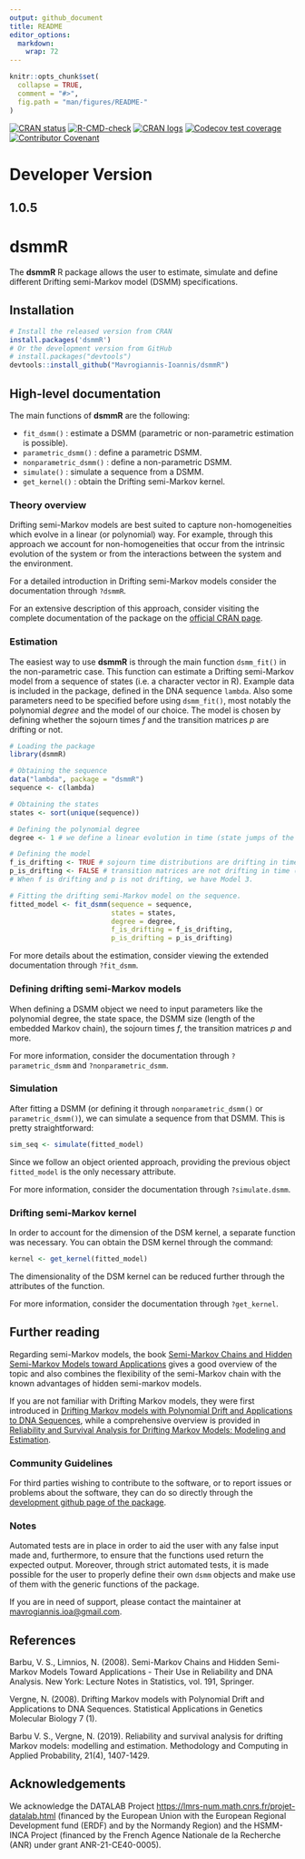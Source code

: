 ```yaml
---
output: github_document
title: README
editor_options: 
  markdown: 
    wrap: 72
---
```


```r
knitr::opts_chunk$set(
  collapse = TRUE,
  comment = "#>",
  fig.path = "man/figures/README-"
)
```

<!-- README.md is generated from README.Rmd. Please edit that file -->
<!-- Use `build_readme()` to edit the .md file from the .rmd file -->
<!-- badges: start -->

[![CRAN status](https://www.r-pkg.org/badges/version/dsmmR)](https://CRAN.R-project.org/package=dsmmR)
[![R-CMD-check](https://github.com/Mavrogiannis-Ioannis/dsmmR/actions/workflows/R-CMD-check.yaml/badge.svg)](https://github.com/Mavrogiannis-Ioannis/dsmmR/actions/workflows/R-CMD-check.yaml)
[![CRAN logs](https://cranlogs.r-pkg.org/badges/dsmmR)](https://CRAN.R-project.org/package=dsmmR)
[![Codecov test coverage](https://codecov.io/gh/Mavrogiannis-Ioannis/dsmmR/branch/master/graph/badge.svg)](https://app.codecov.io/gh/Mavrogiannis-Ioannis/dsmmR?branch=master)
[![Contributor Covenant](https://img.shields.io/badge/Contributor%20Covenant-2.1-4baaaa.svg)](code_of_conduct.md) 
<!-- badges: end -->

# Developer Version

## 1.0.5

# dsmmR

The **dsmmR** R package allows the user to estimate, simulate and define
different Drifting semi-Markov model (DSMM) specifications.

## Installation

```r
# Install the released version from CRAN
install.packages('dsmmR')
# Or the development version from GitHub
# install.packages("devtools")
devtools::install_github("Mavrogiannis-Ioannis/dsmmR")
```

## High-level documentation

The main functions of **dsmmR** are the following:

-   `fit_dsmm()` : estimate a DSMM (parametric or non-parametric
    estimation is possible).
-   `parametric_dsmm()` : define a parametric DSMM.
-   `nonparametric_dsmm()` : define a non-parametric DSMM.
-   `simulate()` : simulate a sequence from a DSMM.
-   `get_kernel()` : obtain the Drifting semi-Markov kernel.

### Theory overview

Drifting semi-Markov models are best suited to capture non-homogeneities
which evolve in a linear (or polynomial) way. For example, through this
approach we account for non-homogeneities that occur from the intrinsic
evolution of the system or from the interactions between the system and
the environment.

For a detailed introduction in Drifting semi-Markov models consider the
documentation through `?dsmmR`.

For an extensive description of this approach, consider visiting the
complete documentation of the package on the
[official CRAN page](https://CRAN.R-project.org/package=dsmmR).

### Estimation

The easiest way to use **dsmmR** is through the main function
`dsmm_fit()` in the non-parametric case. This function can estimate a
Drifting semi-Markov model from a sequence of states (i.e. a character
vector in R). Example data is included in the package, defined in the
DNA sequence `lambda`. Also some parameters need to be specified before
using `dsmm_fit()`, most notably the polynomial *degree* and the model
of our choice. The model is chosen by defining whether the sojourn times
*f* and the transition matrices *p* are drifting or not.

```r
# Loading the package
library(dsmmR)

# Obtaining the sequence
data("lambda", package = "dsmmR")
sequence <- c(lambda)

# Obtaining the states
states <- sort(unique(sequence))

# Defining the polynomial degree
degree <- 1 # we define a linear evolution in time (state jumps of the embedded Markov chain)

# Defining the model 
f_is_drifting <- TRUE # sojourn time distributions are drifting in time (state jumps of the EMC)
p_is_drifting <- FALSE # transition matrices are not drifting in time (state jumps of the EMC)
# When f is drifting and p is not drifting, we have Model 3.

# Fitting the drifting semi-Markov model on the sequence.
fitted_model <- fit_dsmm(sequence = sequence,
                         states = states,
                         degree = degree,
                         f_is_drifting = f_is_drifting,
                         p_is_drifting = p_is_drifting)
```

For more details about the estimation, consider viewing the extended
documentation through `?fit_dsmm`.

### Defining drifting semi-Markov models

When defining a DSMM object we need to input parameters like the
polynomial degree, the state space, the DSMM size (length of the
embedded Markov chain), the sojourn times *f*, the transition matrices
*p* and more.

For more information, consider the documentation through
`?parametric_dsmm` and `?nonparametric_dsmm`.

### Simulation

After fitting a DSMM (or defining it through `nonparametric_dsmm()` or
`parametric_dsmm()`), we can simulate a sequence from that DSMM. This is
pretty straightforward:

```r
sim_seq <- simulate(fitted_model)
```

Since we follow an object oriented approach, providing the previous
object `fitted_model` is the only necessary attribute.

For more information, consider the documentation through
`?simulate.dsmm`.

### Drifting semi-Markov kernel

In order to account for the dimension of the DSM kernel, a
separate function was necessary. You can obtain the DSM kernel through
the command:

```r
kernel <- get_kernel(fitted_model)
```

The dimensionality of the DSM kernel can be reduced further through the
attributes of the function.

For more information, consider the documentation through `?get_kernel`.

## Further reading

Regarding semi-Markov models, the book [Semi-Markov Chains and Hidden Semi-Markov Models toward Applications](https://doi.org/10.1007/978-0-387-73173-5) gives a good
overview of the topic and also combines the flexibility of the
semi-Markov chain with the known advantages of hidden semi-markov
models.

If you are not familiar with Drifting Markov models, they were first
introduced in [Drifting Markov models with Polynomial Drift and Applications to DNA Sequences](https://doi.org/10.2202/1544-6115.1326),
while a comprehensive overview is provided in [Reliability and Survival Analysis for Drifting Markov Models: Modeling and Estimation](https://doi.org/10.1007/s11009-018-9682-8).

### Community Guidelines

For third parties wishing to contribute to the software, or to report
issues or problems about the software, they can do so directly through
the [development github page of the package](https://github.com/Mavrogiannis-Ioannis/dsmmR).

### Notes

Automated tests are in place in order to aid the user with any false
input made and, furthermore, to ensure that the functions used return
the expected output. Moreover, through strict automated tests, it is
made possible for the user to properly define their own `dsmm` objects
and make use of them with the generic functions of the package.

If you are in need of support, please contact the maintainer at
[mavrogiannis.ioa\@gmail.com](mailto:mavrogiannis.ioa@gmail.com).

## References

Barbu, V. S., Limnios, N. (2008). Semi-Markov Chains and Hidden
Semi-Markov Models Toward Applications - Their Use in Reliability and
DNA Analysis. New York: Lecture Notes in Statistics, vol. 191, Springer.

Vergne, N. (2008). Drifting Markov models with Polynomial Drift and
Applications to DNA Sequences. Statistical Applications in Genetics
Molecular Biology 7 (1).

Barbu V. S., Vergne, N. (2019). Reliability and survival analysis for
drifting Markov models: modelling and estimation. Methodology and
Computing in Applied Probability, 21(4), 1407-1429.

## Acknowledgements

We acknowledge the DATALAB Project
[https://lmrs-num.math.cnrs.fr/projet-datalab.html](https://lmrs-num.math.cnrs.fr/projet-datalab.html)
(financed by the European Union with the European Regional Development fund (ERDF)
and by the Normandy Region) and the HSMM-INCA Project (financed by the French
Agence Nationale de la Recherche (ANR) under grant ANR-21-CE40-0005).

